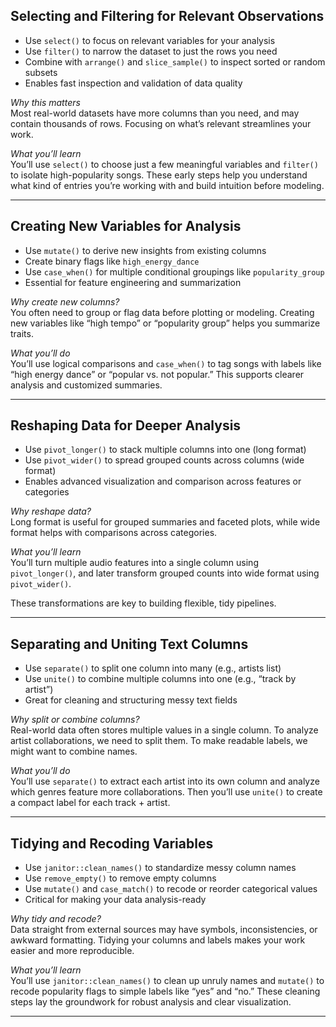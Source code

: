 ## Selecting and Filtering for Relevant Observations

- Use `select()` to focus on relevant variables for your analysis
- Use `filter()` to narrow the dataset to just the rows you need
- Combine with `arrange()` and `slice_sample()` to inspect sorted or random subsets
- Enables fast inspection and validation of data quality

::: {.notes}
*Why this matters*  
Most real-world datasets have more columns than you need, and may contain thousands of rows. Focusing on what's relevant streamlines your work.

*What you’ll learn*  
You’ll use `select()` to choose just a few meaningful variables and `filter()` to isolate high-popularity songs. These early steps help you understand what kind of entries you're working with and build intuition before modeling.
:::

---

## Creating New Variables for Analysis

- Use `mutate()` to derive new insights from existing columns
- Create binary flags like `high_energy_dance`
- Use `case_when()` for multiple conditional groupings like `popularity_group`
- Essential for feature engineering and summarization

::: {.notes}
*Why create new columns?*  
You often need to group or flag data before plotting or modeling. Creating new variables like “high tempo” or “popularity group” helps you summarize traits.

*What you’ll do*  
You’ll use logical comparisons and `case_when()` to tag songs with labels like "high energy dance" or "popular vs. not popular." This supports clearer analysis and customized summaries.
:::

---

## Reshaping Data for Deeper Analysis

- Use `pivot_longer()` to stack multiple columns into one (long format)
- Use `pivot_wider()` to spread grouped counts across columns (wide format)
- Enables advanced visualization and comparison across features or categories

::: {.notes}
*Why reshape data?*  
Long format is useful for grouped summaries and faceted plots, while wide format helps with comparisons across categories.

*What you’ll learn*  
You’ll turn multiple audio features into a single column using `pivot_longer()`, and later transform grouped counts into wide format using `pivot_wider()`.

These transformations are key to building flexible, tidy pipelines.
:::

---

## Separating and Uniting Text Columns

- Use `separate()` to split one column into many (e.g., artists list)
- Use `unite()` to combine multiple columns into one (e.g., “track by artist”)
- Great for cleaning and structuring messy text fields

::: {.notes}
*Why split or combine columns?*  
Real-world data often stores multiple values in a single column. To analyze artist collaborations, we need to split them. To make readable labels, we might want to combine names.

*What you’ll do*  
You’ll use `separate()` to extract each artist into its own column and analyze which genres feature more collaborations. Then you’ll use `unite()` to create a compact label for each track + artist.
:::

---

## Tidying and Recoding Variables

- Use `janitor::clean_names()` to standardize messy column names
- Use `remove_empty()` to remove empty columns
- Use `mutate()` and `case_match()` to recode or reorder categorical values
- Critical for making your data analysis-ready

::: {.notes}
*Why tidy and recode?*  
Data straight from external sources may have symbols, inconsistencies, or awkward formatting. Tidying your columns and labels makes your work easier and more reproducible.

*What you’ll learn*  
You’ll use `janitor::clean_names()` to clean up unruly names and `mutate()` to recode popularity flags to simple labels like “yes” and “no.” These cleaning steps lay the groundwork for robust analysis and clear visualization.
:::

---
